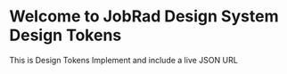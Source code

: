 
<Meta title="Resources/Design Tokens" />

# Welcome to JobRad Design System Design Tokens

This is Design Tokens
Implement and include a live JSON URL
